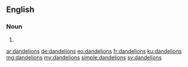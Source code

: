 ==English==

===Noun===
{{head|en|noun plural form}}

# {{plural of|dandelion|lang=en}}

[[ar:dandelions]]
[[de:dandelions]]
[[eo:dandelions]]
[[fr:dandelions]]
[[ku:dandelions]]
[[mg:dandelions]]
[[my:dandelions]]
[[simple:dandelions]]
[[sv:dandelions]]